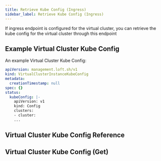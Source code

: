 ```yaml
---
title: Retrieve Kube Config (Ingress)
sidebar_label: Retrieve Kube Config (Ingress)
---
```


If ingress endpoint is configured for the virtual cluster, you can retrieve the kube config for the virtual cluster through this endpoint

## Example Virtual Cluster Kube Config

An example Virtual Cluster Kube Config:
```yaml
apiVersion: management.loft.sh/v1
kind: VirtualClusterInstanceKubeConfig
metadata:
  creationTimestamp: null
spec: {}
status:
  kubeConfig: |-
    apiVersion: v1
    kind: Config
    clusters:
    - cluster:
    ...

```

## Virtual Cluster Kube Config Reference

<Reference />

## Virtual Cluster Kube Config (Get)

<SubResourceGet />


